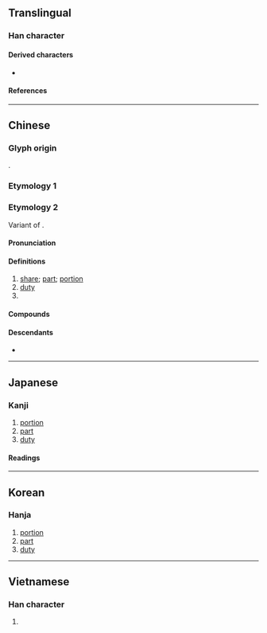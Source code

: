 {{also|彬|分}}
{{character info}}
==Translingual==
{{stroke order}}

===Han character===
{{Han char|rn=9|rad=人|as=04|sn=6|four=28227|canj=OCSH|ids=⿰亻分}}

====Derived characters====
* {{l|mul|[[𦮪]], [[𪫱]]}}

====References====
{{Han ref|kx=0094.260|dkj=00418|dj=0201.020|hdz=10124.120|uh=4EFD}}

----

==Chinese==
{{zh-forms}}

===Glyph origin===
{{Han etym}}
{{Han compound|亻|分|c1=s|c2=p|ls=psc}}.

===Etymology 1===
{{zh-see|彬|v}}

===Etymology 2===
Variant of {{zh-l|分|fèn}}.

====Pronunciation====
{{zh-pron
|m=fèn
|c=fan6
|h=pfs=fun
|j=feng3
|md=hông
|mn=hūn/xm:hùn
|mn-t=hung7
|w=3ven
|ma=Zh-fèn.ogg
|cat=n,cls
}}

====Definitions====
{{zh-hanzi}}

# [[share]]; [[part]]; [[portion]]
# [[duty]]
# {{zh-classifier|[[gift]]s, [[magazine]]s, [[document]]s, [[serving]]s}}

====Compounds====
{{zh-der|成份|緣份|省份|一份|份子|份兒飯|備份|九份|公份兒|車份兒|股份公司|股份|份份|份內|份地|份外|份量|份額|充份|全份|公份|安份守己|年份|情份|房份|拔份|月份|月份牌|本份|水份|湊份子|福份|縣份|賀份|身份|車份|輩份|逾份|過份|隨份子|頭份|天份:tiānfèn}}

====Descendants====
* {{desc|th|หุ้น|bor=1}}

{{zh-cat|Elementary}}

----

==Japanese==

===Kanji===
{{ja-kanji|grade=|rs=人04}}

# [[portion]]
# [[part]]
# [[duty]]

====Readings====
{{ja-readings
|on=ひん, ふん
|kun=あきらか, うるわしい
}}

----

==Korean==

===Hanja===
{{ko-hanja|빈}}

# [[portion]]
# [[part]]
# [[duty]]

----

==Vietnamese==

===Han character===
{{vi-readings|reading=[[phần]], [[phân]]|rs=人04}}

# {{rfdef|vi|sort=人04}}